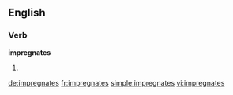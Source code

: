 ==English==

===Verb===
'''impregnates'''

# {{third-person singular of|impregnate}}

[[de:impregnates]]
[[fr:impregnates]]
[[simple:impregnates]]
[[vi:impregnates]]
